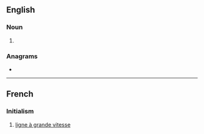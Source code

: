 ==English==

===Noun===
{{en-noun|-}}

# {{lb|en|disease}} {{initialism of|lymphogranuloma venereum|lang=en}}

===Anagrams===
* {{anagrams|en|Gvl.}}

----

==French==

===Initialism===
{{rfc-header|Initialism}}
{{head|fr|initialism}}

# [[ligne à grande vitesse]]